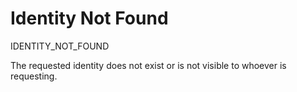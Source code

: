 # Identity Not Found

<Summary>IDENTITY_NOT_FOUND</Summary>

The requested identity does not exist or is not visible to whoever is requesting.
